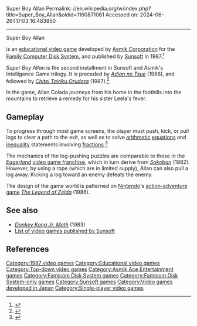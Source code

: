 Super Boy Allan
Permalink: //en.wikipedia.org/w/index.php?title=Super_Boy_Allan&oldid=1160871061
Accessed on: 2024-06-26T17:03:16.483850



------
Super Boy Allan
{{Short description|1987 video game}}
{{Infobox video game
| image         = Super Boy Allan cover.jpg
| caption       = 
| developer     = [[Asmik Corporation]]
| publisher     = [[Sunsoft]]
| composer      = [[Naoki Kodaka]]
| series        = Chinou (Intelligence Game)
| platforms     = [[Family Computer Disk System]]
| released      = {{Video game release|JP|{{Start date|1987|03|27|df=yes}}}}
| genre         = [[Educational video game]]
| modes         = [[Single-player video game|Single player]]
}}

{{nihongo|'''''Super Boy Allan'''''|スーパーボーイ・アラン|Sūpā Bōi Aran}} is an [[educational video game]] developed by [[Asmik Corporation]] for the [[Family Computer Disk System]], and published by [[Sunsoft]] in 1987.<ref>{{Cite web|url=http://www.gamefaqs.com/famicomds/578394-super-boy-allan|title = Super Boy Allan for Famicom Disk System - GameFAQs}}</ref>

''Super Boy Allan'' is the second installment in Sunsoft and Asmik's Intelligence Game trilogy. It is preceded by ''[[Adian no Tsue]]'' (1986), and followed by ''[[Chitei Tairiku Orudora]]'' (1987).<ref>{{cite web |url=http://www.giantbomb.com/super-boy-allan/3030-42272/ |title=''Super Boy Allan'' |author=<!--Staff writer(s); no by-line.--> |website=[[Giant Bomb]] |publisher=[[CBS Interactive]] |accessdate=15 May 2013}}</ref>

In the game, Allan Colada journeys from his home in the foothills into the mountains to retrieve a remedy for his sister Leela's fever.

==Gameplay==
To progress through most game screens, the player must push, kick, or pull logs to clear a path to the exit, as well as to solve [[arithmetic]] [[equation]]s and [[Inequality (mathematics)|inequality]] statements involving [[Fraction (mathematics)|fractions]].<ref>{{cite web |url=http://www.1up.com/do/blogEntry?bId=9017567 |title=Super Boy Allan Is Not So Super |last=Cifaldi |first=Frank |date=22 January 2010 |website=[[1Up.com]] |publisher=[[Ziff Davis]] |accessdate=15 May 2013}}</ref>

The mechanics of the log-pushing puzzles are comparable to those in the ''[[Eggerland (series)|Eggerland]]'' [[video game franchise]], which in turn derive from ''[[Sokoban]]'' (1982). However, by using a rope (which are in limited supply), Allan can also pull a log away. Kicking a log toward an enemy defeats the enemy.

The design of the game world is patterned on [[Nintendo]]'s [[action-adventure game]] ''[[The Legend of Zelda]]'' (1986).{{citation needed|date=June 2018}}

==See also==
*''[[Donkey Kong Jr. Math]]'' (1983)
*[[List of video games published by Sunsoft]]

==References==
{{Reflist}}

[[Category:1987 video games]]
[[Category:Educational video games]]
[[Category:Top-down video games]]
[[Category:Asmik Ace Entertainment games]]
[[Category:Famicom Disk System games]]
[[Category:Famicom Disk System-only games]]
[[Category:Sunsoft games]]
[[Category:Video games developed in Japan]]
[[Category:Single-player video games]]